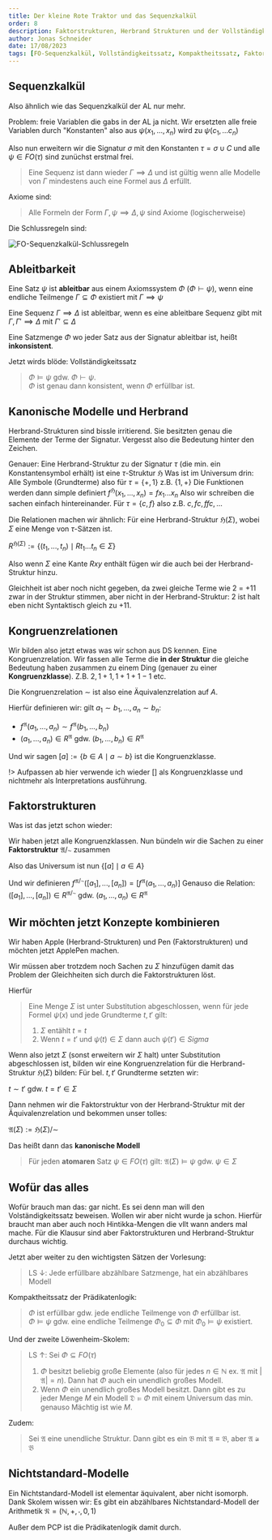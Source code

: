 ```yaml
---
title: Der kleine Rote Traktor und das Sequenzkalkül
order: 8
description: Faktorstrukturen, Herbrand Strukturen und der Vollständigkeitssatz. Da muss der große Blaue wohl helfen
author: Jonas Schneider
date: 17/08/2023
tags: [FO-Sequenzkalkül, Vollständigkeitssatz, Kompaktheitssatz, Faktorstrukturen, Herbrand-Strukturen]
---
```


## Sequenzkalkül
Also ähnlich wie das Sequenzkalkül der AL nur mehr.

Problem: freie Variablen die gabs in der AL ja nicht. Wir ersetzten alle freie Variablen durch "Konstanten" also aus $\psi(x_1, ..., x_n)$ wird zu $\psi(c_1, ... c_n)$

Also nun erweitern wir die Signatur $\sigma$ mit den Konstanten $\tau = \sigma \cup C$ und alle $\psi \in FO(\tau)$ sind zunüchst erstmal frei.

> Eine Sequenz ist dann wieder $\Gamma \implies \Delta$ und ist gültig wenn alle Modelle von $\Gamma$ mindestens auch eine Formel aus $\Delta$ erfüllt.

Axiome sind:

> Alle Formeln der Form $\Gamma, \psi \implies \Delta, \psi$ sind Axiome (logischerweise)

Die Schlussregeln sind:

![FO-Sequenzkalkül-Schlussregeln](/summary-assets/cigol/malo/assets/fo_seqkalkül.png)

## Ableitbarkeit

Eine Satz $\psi$ ist **ableitbar** aus einem Axiomssystem $\Phi$ ($\Phi \vdash \psi$), wenn eine endliche Teilmenge $\Gamma \subseteq \Phi$ existiert mit $\Gamma \implies \psi$

Eine Sequenz $\Gamma \implies \Delta$ ist ableitbar, wenn es eine ableitbare Sequenz gibt mit $\Gamma, \Gamma' \implies \Delta$ mit $\Gamma' \subseteq \Delta$

Eine Satzmenge $\Phi$ wo jeder Satz aus der Signatur ableitbar ist, heißt **inkonsistent**.

Jetzt wirds blöde: Vollständigkeitssatz

> $\Phi \models \psi$ gdw. $\Phi \vdash \psi$. <br/>
> $\Phi$ ist genau dann konsistent, wenn $\Phi$ erfüllbar ist.
## Kanonische Modelle und Herbrand 

Herbrand-Strukturen sind bissle irritierend. Sie besitzten genau die Elemente der Terme der Signatur. Vergesst also die Bedeutung hinter den Zeichen. 

Genauer: Eine Herbrand-Struktur zu der Signatur $\tau$ (die min. ein Konstantensymbol erhält) ist eine $\tau$-Struktur $\mathfrak{H}$
Was ist im Universum drin: Alle Symbole (Grundterme) also für $\tau = \{+, 1\}$ z.B. $\{1, +\}$
Die Funktionen werden dann simple definiert $f^\mathfrak{H}(x_1, ..., x_n) = fx_1 ... x_n$ Also wir schreiben die sachen einfach hintereinander.
Für $\tau = \{c,f\}$ also z.B. $c, fc, ffc, ...$

Die Relationen machen wir ähnlich: Für eine Herbrand-Struktur $\mathfrak{H}(\Sigma)$, wobei $\Sigma$ eine Menge von $\tau$-Sätzen ist.

$R^{\mathfrak{H}(\Sigma)} := \{ (t_1, ..., t_n) \mid Rt_1...t_n \in \Sigma\}$

Also wenn $\Sigma$ eine Kante $Rxy$ enthält fügen wir die auch bei der Herbrand-Struktur hinzu.

Gleichheit ist aber noch nicht gegeben, da zwei gleiche Terme wie 2 = +11 zwar in der Struktur stimmen, aber nicht in der Herbrand-Struktur: 2 ist halt eben nicht Syntaktisch gleich zu +11.

## Kongruenzrelationen

Wir bilden also jetzt etwas was wir schon aus DS kennen. Eine Kongruenzrelation. Wir fassen alle Terme die **in der Struktur** die gleiche Bedeutung haben zusammen zu einem Ding (genauer zu einer **Kongruenzklasse**). Z.B. $2, 1+1, 1+1+1-1$ etc.

Die Kongruenzrelation $\sim$ ist also eine Äquivalenzrelation auf $A$.

Hierfür definieren wir: gilt $a_1 \sim b_1, ..., a_n \sim b_n$:

- $f^\mathfrak{A}(a_1, ..., a_n) \sim f^\mathfrak{A}(b_1, ..., b_n)$
- $(a_1, ..., a_n) \in R^\mathfrak{A}$ gdw. $(b_1, ..., b_n) \in R^\mathfrak{A}$

Und wir sagen $[a] := \{b \in A \mid a \sim b\}$ ist die Kongruenzklasse.

!> Aufpassen ab hier verwende ich wieder $[]$ als Kongruenzklasse und nichtmehr als Interpretations ausführung.

## Faktorstrukturen

Was ist das jetzt schon wieder:

Wir haben jetzt alle Kongruenzklassen. Nun bündeln wir die Sachen zu einer **Faktorstruktur** $\mathfrak{A} / \sim$ zusammen

Also das Universum ist nun $\{[a] \mid a \in A\}$

Und wir definieren $f^{\mathfrak{A} / \sim}([a_1], ..., [a_n]) = [f^\mathfrak{A}(a_1, ..., a_n)]$
Genauso die Relation: $([a_1], ..., [a_n]) \in R^{\mathfrak{A} / \sim}$ gdw. ${(a_1, ..., a_n) \in R^\mathfrak{A}}$

## Wir möchten jetzt Konzepte kombinieren

Wir haben Apple (Herbrand-Strukturen) und Pen (Faktorstrukturen) und möchten jetzt ApplePen machen.

Wir müssen aber trotzdem noch Sachen zu $\Sigma$ hinzufügen damit das Problem der Gleichheiten sich durch die Faktorstrukturen löst.

Hierfür

> Eine Menge $\Sigma$ ist unter Substitution abgeschlossen, wenn für jede Formel $\psi(x)$ und jede Grundterme $t, t'$ gilt: <br/>
> 1. $\Sigma$ entählt $t=t$ <br/>
> 2. Wenn $t=t'$ und $\psi(t) \in \Sigma$ dann auch $\psi(t') \in Sigma$

Wenn also jetzt $\Sigma$ (sonst erweitern wir $\Sigma$ halt) unter Substitution abgeschlossen ist, bilden wir eine Kongruenzrelation für die Herbrand-Struktur $\mathfrak{H}(\Sigma)$ bilden: Für bel. $t, t'$ Grundterme setzten wir:

$t \sim t'$ gdw. $t=t' \in \Sigma$

Dann nehmen wir die Faktorstruktur von der Herbrand-Struktur mit der Äquivalenzrelation und bekommen unser tolles:

$\mathfrak{A}(\Sigma) := \mathfrak{H}(\Sigma) / \sim$

Das heißt dann das  **kanonische Modell**

> Für jeden **atomaren** Satz $\psi \in FO(\tau)$ gilt: $\mathfrak{A}(\Sigma) \models \psi$ gdw. $\psi \in \Sigma$

## Wofür das alles

Wofür brauch man das: gar nicht. Es sei denn man will den Volständigkeitssatz beweisen. Wollen wir aber nicht wurde ja schon. Hierfür braucht man aber auch noch Hintikka-Mengen die vllt wann anders mal mache. Für die Klausur sind aber Faktorstrukturen und Herbrand-Struktur durchaus wichtig.

Jetzt aber weiter zu den wichtigsten Sätzen der Vorlesung:

> LS $\downarrow$: Jede erfüllbare abzählbare Satzmenge, hat ein abzählbares Modell

Kompaktheitssatz der Prädikatenlogik:

> $\Phi$ ist erfüllbar gdw. jede endliche Teilmenge von $\Phi$ erfüllbar ist. <br/>
> $\Phi \models \psi$ gdw. eine endliche Teilmenge $\Phi_0 \subseteq \Phi$ mit $\Phi_0 \models \psi$ existiert.

Und der zweite Löwenheim-Skolem:

> LS $\uparrow$: Sei $\Phi \subseteq FO(\tau)$ <br/>
> 1. $\Phi$ besitzt beliebig große Elemente (also für jedes $n \in \mathbb{N}$ ex. $\mathfrak{A}$ mit $|\mathfrak{A}| = n$). Dann hat $\Phi$ auch ein unendlich großes Modell. <br/>
> 2. Wenn $\Phi$ ein unendlich großes Modell besitzt. Dann gibt es zu jeder Menge $M$ ein Modell $\mathfrak{D} \models \Phi$ mit einem Universum das min. genauso Mächtig ist wie $M$.

Zudem:

> Sei $\mathfrak{A}$ eine unendliche Struktur. Dann gibt es ein $\mathfrak{B}$ mit $\mathfrak{A} \equiv \mathfrak{B}$, aber
>  $\mathfrak{A} \not\cong \mathfrak{B}$


## Nichtstandard-Modelle

Ein Nichtstandard-Modell ist elementar äquivalent, aber nicht isomorph. Dank Skolem wissen wir:
Es gibt ein abzählbares Nichtstandard-Modell der Arithmetik $\mathfrak{N} = (\mathbb{N}, +, \cdot, 0, 1)$

Außer dem PCP ist die Prädikatenlogik damit durch.


